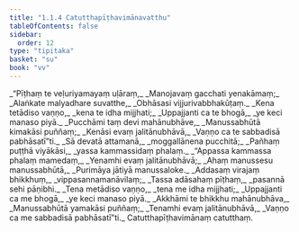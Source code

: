 ```yaml
---
title: "1.1.4 Catutthapīṭhavimānavatthu"
tableOfContents: false
sidebar:
  order: 12
type: "tipitaka"
basket: "su"
book: "vv"
---
```



<DynamicBreadcrumb />

<Division number="23" book="vv">

<Paragraph number="27" type="verses" book="vv">
_“Pīṭhaṃ te veḷuriyamayaṃ uḷāraṃ,_  
_Manojavaṃ gacchati yenakāmaṃ;_  
_Alaṅkate malyadhare suvatthe,_  
_Obhāsasi vijjurivabbhakūṭaṃ._  

</Paragraph>

</Division>
<Division number="24" book="vv">

<Paragraph number="28" type="verses" book="vv">
_Kena tetādiso vaṇṇo,_  
_kena te idha mijjhati;_  
_Uppajjanti ca te bhogā,_  
_ye keci manaso piyā._  

</Paragraph>

</Division>
<Division number="25" book="vv">

<Paragraph number="29" type="verses" book="vv">
_Pucchāmi taṃ devi mahānubhāve,_  
_Manussabhūtā kimakāsi puññaṃ;_  
_Kenāsi evaṃ jalitānubhāvā,_  
_Vaṇṇo ca te sabbadisā pabhāsatī”ti._  

</Paragraph>

</Division>
<Division number="26" book="vv">

<Paragraph number="30" type="verses" book="vv">
_Sā devatā attamanā,_  
_moggallānena pucchitā;_  
_Pañhaṃ puṭṭhā viyākāsi,_  
_yassa kammassidaṃ phalaṃ._  

</Paragraph>

</Division>
<Division number="27" book="vv">

<Paragraph number="31" type="verses" book="vv">
_“Appassa kammassa phalaṃ mamedaṃ,_  
_Yenamhi evaṃ jalitānubhāvā;_  
_Ahaṃ manussesu manussabhūtā,_  
_Purimāya jātiyā manussaloke._  

</Paragraph>

</Division>
<Division number="28" book="vv">

<Paragraph number="32" type="verses" book="vv">
_Addasaṃ virajaṃ bhikkhuṃ,_  
_vippasannamanāvilaṃ;_  
_Tassa adāsahaṃ pīṭhaṃ,_  
_pasannā sehi pāṇibhi._  

</Paragraph>

</Division>
<Division number="29" book="vv">

<Paragraph number="33" type="verses" book="vv">
_Tena metādiso vaṇṇo,_  
_tena me idha mijjhati;_  
_Uppajjanti ca me bhogā,_  
_ye keci manaso piyā._  

</Paragraph>

</Division>
<Division number="30" book="vv">

<Paragraph number="34" type="verses" book="vv">
_Akkhāmi te bhikkhu mahānubhāva,_  
_Manussabhūtā yamakāsi puññaṃ;_  
_Tenamhi evaṃ jalitānubhāvā,_  
_Vaṇṇo ca me sabbadisā pabhāsatī”ti._  


</Paragraph>
</Division>

<Paragraph number="35" type="center" book="vv">
Catutthapīṭhavimānaṃ catutthaṃ.
</Paragraph>